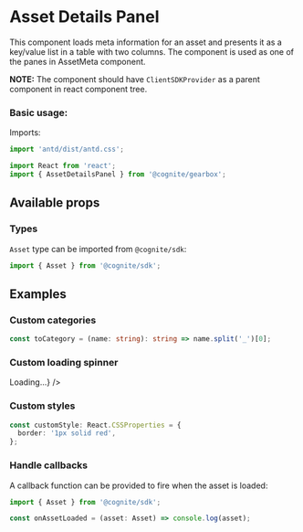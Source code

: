 
<Meta title="Assets/AssetDetailsPanel" decorators={decorators} />

# Asset Details Panel

This component loads meta information for an asset and presents it as a key/value list in a table with two columns.
The component is used as one of the panes in AssetMeta component.

**NOTE:** The component should have `ClientSDKProvider` as a parent component in react component tree.

### Basic usage:

Imports:

```typescript
import 'antd/dist/antd.css';

import React from 'react';
import { AssetDetailsPanel } from '@cognite/gearbox';
```

<Preview>
  <Story name="Basic usage">
    <AssetDetailsPanel assetId={4518112062673878} />
  </Story>
</Preview>

## Available props

<Props of={ComponentProps} />

### Types

`Asset` type can be imported from `@cognite/sdk`:

```typescript
import { Asset } from '@cognite/sdk';
```
## Examples

### Custom categories

```typescript
const toCategory = (name: string): string => name.split('_')[0];
```

<Preview>
  <Story name="Custom categories">
    <AssetDetailsPanel
      assetId={4650652196144007}
      toCategory={toCategory}
      categoryPriorityList={['SOURCE']}
    />
  </Story>
</Preview>

### Custom loading spinner

<Preview>
  <Story name="Custom loading spinner ">
    <AssetDetailsPanel
      assetId={4650652196144007}
      customSpinner={<div>Loading...</div>}
    />
  </Story>
</Preview>

### Custom styles

```typescript
const customStyle: React.CSSProperties = {
  border: '1px solid red',
};
```
<Preview>
  <Story name="Custom styles">
    <AssetDetailsPanel
      assetId={4650652196144007}
      styles={customStyle}
    />
  </Story>
</Preview>

### Handle callbacks

A callback function can be provided to fire when the asset is loaded:

```typescript
import { Asset } from '@cognite/sdk';

const onAssetLoaded = (asset: Asset) => console.log(asset);
```

<Preview>
  <Story name="Handle callbacks">
    <AssetDetailsPanel
      assetId={4650652196144007}
      onAssetLoaded={onAssetLoaded}
    />
  </Story>
</Preview>
